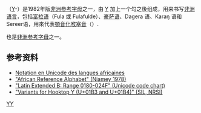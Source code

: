 {{Infobox alphabet|alphabet=拉丁|uuc=01B3|ulc=01B4}}
{{Unicode|'''Ƴ''', '''ƴ'''}}（[[Y|Y]]-{{link-en|hook (附加符号)|Hook (diacritic)|hook}}）是1982年版[[非洲参考字母|非洲参考字母]]之一，由 [[Y|Y]] 加上一个勾之後组成，用来书写[[非洲语言|非洲语言]]，包括[[富拉语|富拉语]]（Fula 或 Fulafulde）、[[豪萨语|豪萨语]]、Dagera 语、Karaŋ 语和 Sereer语，用來代表[[顎音化|顎音化]][[喉塞音|喉塞音]]（{{IPA|/ʔʲ/}}）.

{{Unicode|ƴ}} 也是[[非洲参考字母|非洲参考字母]]之一。

== 参考资料 ==
*[http://sivanataraja.free.fr/phone/non-ie/afrique/afrique2.htm Notation en Unicode des langues africaines] {{Wayback|url=http://sivanataraja.free.fr/phone/non-ie/afrique/afrique2.htm |date=20210419005529 }}
*[http://www.bisharat.net/Documents/Niamey78annex.htm "African Reference Alphabet" (Niamey 1978)] {{Wayback|url=http://www.bisharat.net/Documents/Niamey78annex.htm |date=20200205110725 }}
*[http://www.unicode.org/charts/PDF/U0180.pdf "Latin Extended B: Range 0180-024F" (Unicode code chart)] {{Wayback|url=http://www.unicode.org/charts/PDF/U0180.pdf |date=20170214232448 }}
*[http://scripts.sil.org/cms/scripts/page.php?site_id=nrsi&item_id=HooktopYVariants "Variants for Hooktop Y (U+01B3 and U+01B4)" (SIL, NRSI)] {{Wayback|url=http://scripts.sil.org/cms/scripts/page.php?site_id=nrsi&item_id=HooktopYVariants |date=20200112032055 }}

{{Latin alphabet}}

[[Category:衍生拉丁字母|YƳ]]